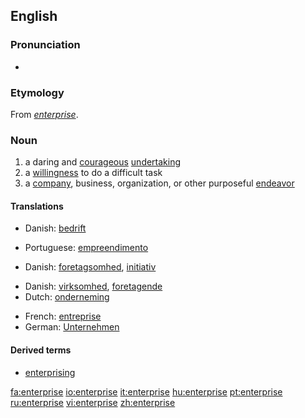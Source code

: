 {{see|Enterprise}}
{{wikipedia}}
==English==

===Pronunciation===
*{{audio|en-us-enterprise.ogg|Audio (US)}}

===Etymology===
From {{MF.}} ''[[entreprise|enterprise]]''.

===Noun===
{{en-noun}}

# a daring and [[courageous]] [[undertaking]]
# a [[willingness]] to do a difficult task
# a [[company]], business, organization, or other purposeful [[endeavor]]

====Translations====
{{trans-top|Undertaking}}
*Danish: [[bedrift]]
{{trans-mid}}
*Portuguese: [[empreendimento]]
{{trans-bottom}}

{{trans-top|Willingness}}
*Danish: [[foretagsomhed]], [[initiativ]]
{{trans-mid}}
{{trans-bottom}}

{{trans-top|Company}}
*Danish: [[virksomhed]], [[foretagende]]
*Dutch: [[onderneming]] {{f}}
{{trans-mid}}
*French: [[entreprise]] {{f}}
*German: [[Unternehmen]] {{n}}
{{trans-bottom}}

====Derived terms====
*[[enterprising]]

[[fa:enterprise]]
[[io:enterprise]]
[[it:enterprise]]
[[hu:enterprise]]
[[pt:enterprise]]
[[ru:enterprise]]
[[vi:enterprise]]
[[zh:enterprise]]